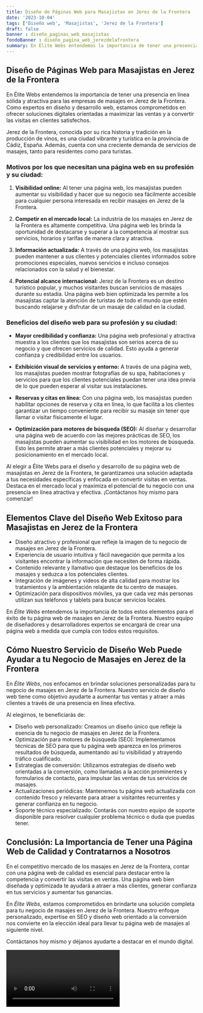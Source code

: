 ```yaml
---
title: Diseño de Páginas Web para Masajistas en Jerez de la Frontera
date: '2023-10-04'
tags: ['Diseño web', 'Masajistas', 'Jerez de la Frontera']
draft: false
banner : diseño_paginas_web_masajistas
fondoBanner : diseño_pagina_web_jerezdelafrontera
summary: En Élite Webs entendemos la importancia de tener una presencia en línea sólida y atractiva para las empresas de masajes en Jerez de la Frontera. Como expertos en diseño y desarrollo web, estamos comprometidos en ofrecer soluciones digitales orientadas a maximizar las ventas y a convertir las visitas en clientes satisfechos.
---
```


## Diseño de Páginas Web para Masajistas en Jerez de la Frontera

En Élite Webs entendemos la importancia de tener una presencia en línea sólida y atractiva para las empresas de masajes en Jerez de la Frontera. Como expertos en diseño y desarrollo web, estamos comprometidos en ofrecer soluciones digitales orientadas a maximizar las ventas y a convertir las visitas en clientes satisfechos.

Jerez de la Frontera, conocida por su rica historia y tradición en la producción de vinos, es una ciudad vibrante y turística en la provincia de Cádiz, España. Además, cuenta con una creciente demanda de servicios de masajes, tanto para residentes como para turistas. 

### Motivos por los que necesitan una página web en su profesión y su ciudad:

1. **Visibilidad online:** Al tener una página web, los masajistas pueden aumentar su visibilidad y hacer que su negocio sea fácilmente accesible para cualquier persona interesada en recibir masajes en Jerez de la Frontera.

2. **Competir en el mercado local:** La industria de los masajes en Jerez de la Frontera es altamente competitiva. Una página web les brinda la oportunidad de destacarse y superar a la competencia al mostrar sus servicios, horarios y tarifas de manera clara y atractiva.

3. **Información actualizada:** A través de una página web, los masajistas pueden mantener a sus clientes y potenciales clientes informados sobre promociones especiales, nuevos servicios e incluso consejos relacionados con la salud y el bienestar.

4. **Potencial alcance internacional:** Jerez de la Frontera es un destino turístico popular, y muchos visitantes buscan servicios de masajes durante su estadía. Una página web bien optimizada les permite a los masajistas captar la atención de turistas de todo el mundo que estén buscando relajarse y disfrutar de un masaje de calidad en la ciudad.

### Beneficios del diseño web para su profesión y su ciudad:

- **Mayor credibilidad y confianza:** Una página web profesional y atractiva muestra a los clientes que los masajistas son serios acerca de su negocio y que ofrecen servicios de calidad. Esto ayuda a generar confianza y credibilidad entre los usuarios.

- **Exhibición visual de servicios y entorno:** A través de una página web, los masajistas pueden mostrar fotografías de su spa, habitaciones y servicios para que los clientes potenciales puedan tener una idea previa de lo que pueden esperar al visitar sus instalaciones.

- **Reservas y citas en línea:** Con una página web, los masajistas pueden habilitar opciones de reserva y cita en línea, lo que facilita a los clientes garantizar un tiempo conveniente para recibir su masaje sin tener que llamar o visitar físicamente el lugar.

- **Optimización para motores de búsqueda (SEO):** Al diseñar y desarrollar una página web de acuerdo con las mejores prácticas de SEO, los masajistas pueden aumentar su visibilidad en los motores de búsqueda. Esto les permite atraer a más clientes potenciales y mejorar su posicionamiento en el mercado local.

Al elegir a Élite Webs para el diseño y desarrollo de su página web de masajistas en Jerez de la Frontera, te garantizamos una solución adaptada a tus necesidades específicas y enfocada en convertir visitas en ventas. Destaca en el mercado local y maximiza el potencial de tu negocio con una presencia en línea atractiva y efectiva. ¡Contáctanos hoy mismo para comenzar!

<GifSeo />

<Cta />

## Elementos Clave del Diseño Web Exitoso para Masajistas en Jerez de la Frontera

- Diseño atractivo y profesional que refleje la imagen de tu negocio de masajes en Jerez de la Frontera.
- Experiencia de usuario intuitiva y fácil navegación que permita a los visitantes encontrar la información que necesiten de forma rápida.
- Contenido relevante y llamativo que destaque los beneficios de los masajes y seduzca a los potenciales clientes.
- Integración de imágenes y videos de alta calidad para mostrar los tratamientos y la ambientación relajante de tu centro de masajes.
- Optimización para dispositivos móviles, ya que cada vez más personas utilizan sus teléfonos y tablets para buscar servicios locales.

En *Élite Webs* entendemos la importancia de todos estos elementos para el éxito de tu página web de masajes en Jerez de la Frontera. Nuestro equipo de diseñadores y desarrolladores expertos se encargará de crear una página web a medida que cumpla con todos estos requisitos.

## Cómo Nuestro Servicio de Diseño Web Puede Ayudar a tu Negocio de Masajes en Jerez de la Frontera

En *Élite Webs*, nos enfocamos en brindar soluciones personalizadas para tu negocio de masajes en Jerez de la Frontera. Nuestro servicio de diseño web tiene como objetivo ayudarte a aumentar tus ventas y atraer a más clientes a través de una presencia en línea efectiva.

Al elegirnos, te beneficiarás de:

- Diseño web personalizado: Creamos un diseño único que refleje la esencia de tu negocio de masajes en Jerez de la Frontera.
- Optimización para motores de búsqueda (SEO): Implementamos técnicas de SEO para que tu página web aparezca en los primeros resultados de búsqueda, aumentando así tu visibilidad y atrayendo tráfico cualificado.
- Estrategias de conversión: Utilizamos estrategias de diseño web orientadas a la conversión, como llamadas a la acción prominentes y formularios de contacto, para impulsar las ventas de tus servicios de masajes.
- Actualizaciones periódicas: Mantenemos tu página web actualizada con contenido fresco y relevante para atraer a visitantes recurrentes y generar confianza en tu negocio.
- Soporte técnico especializado: Contarás con nuestro equipo de soporte disponible para resolver cualquier problema técnico o duda que puedas tener.

## Conclusión: La Importancia de Tener una Página Web de Calidad y Contratarnos a Nosotros

En el competitivo mercado de los masajes en Jerez de la Frontera, contar con una página web de calidad es esencial para destacar entre la competencia y convertir las visitas en ventas. Una página web bien diseñada y optimizada te ayudará a atraer a más clientes, generar confianza en tus servicios y aumentar tus ganancias.

En *Élite Webs*, estamos comprometidos en brindarte una solución completa para tu negocio de masajes en Jerez de la Frontera. Nuestro enfoque personalizado, expertise en SEO y diseño web orientado a la conversión nos convierte en la elección ideal para llevar tu página web de masajes al siguiente nivel.

Contáctanos hoy mismo y déjanos ayudarte a destacar en el mundo digital.

<Video />

<CtaBot job='Masajistas' city='Jerez de la Frontera'/>

<Gmaps query='Jerez de la Frontera+españa+maps' />